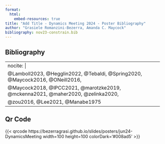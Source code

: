 ```yaml
---
format:
  html:
    embed-resources: true
title: "Add Title - Dynamics Meeting 2024 - Poster Bibliography" 
author: "Grasiele Romanzini-Bezerra, Amanda C. Maycock"
bibliography: nov23-constrain.bib
---
```


## Bibliography{.smaller}

---
nocite: |
  @Lamboll2023, @Hegglin2022, @Tebaldi, @Spring2020, @Maycock2016, @ONeill2016,
  @Maycock2018, @IPCC2021, @marotzke2019, @mckenna2021, @maher2020, @zelinka2020,
  @zou2016, @Lee2021, @Manabe1975
---

::: {#refs}
:::

## Qr Code

{{< qrcode https://bezerragrasi.github.io/slides/posters/jun24-DynamicsMeeting width=100 height=100 colorDark='#008ad5' >}}